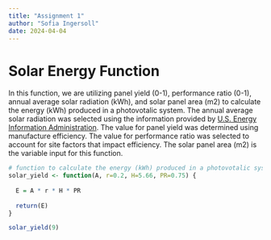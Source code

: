 ```yaml
---
title: "Assignment 1"
author: "Sofia Ingersoll"
date: 2024-04-04
---
```


# Solar Energy Function

In this function, we are utilizing panel yield (0-1), performance ratio (0-1), annual average solar radiation (kWh), and solar panel area (m2) to calculate the energy (kWh) produced in a photovotalic system. The annual average solar radiation was selected using the information provided by [U.S. Energy Information Administration](https://www.eia.gov/energyexplained/solar/where-solar-is-found.php). The value for panel yield was determined using manufacture efficiency. The value for performance ratio was selected to account for site factors that impact efficiency. The solar panel area (m2) is the variable input for this function.

```r
# function to calculate the energy (kWh) produced in a photovotalic system. 
solar_yield <- function(A, r=0.2, H=5.66, PR=0.75) {
  
  E = A * r * H * PR
  
  return(E)
}  
```

```r
solar_yield(9)
```
